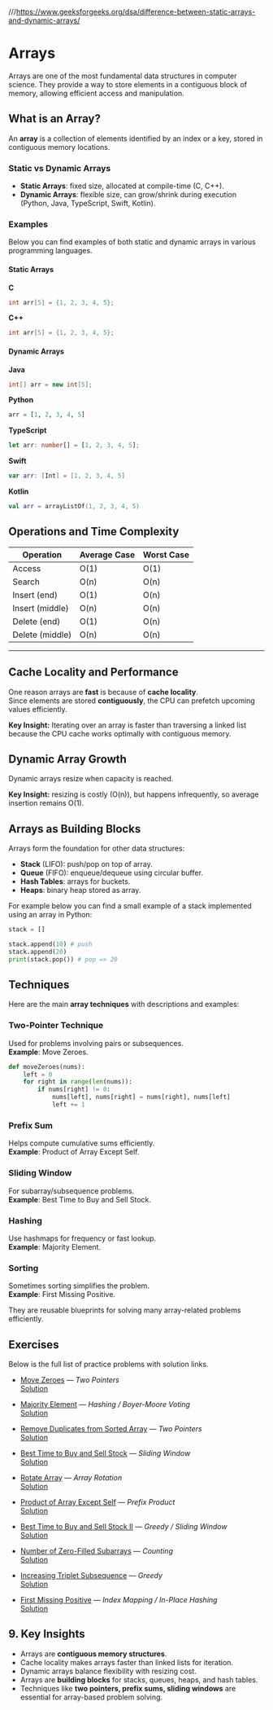
///https://www.geeksforgeeks.org/dsa/difference-between-static-arrays-and-dynamic-arrays/

# Arrays

Arrays are one of the most fundamental data structures in computer science. 
They provide a way to store elements in a contiguous block of memory, allowing efficient access and manipulation.

## What is an Array?

An **array** is a collection of elements identified by an index or a key, stored in contiguous memory locations.

### Static vs Dynamic Arrays

- **Static Arrays**: fixed size, allocated at compile-time (C, C++).  
- **Dynamic Arrays**: flexible size, can grow/shrink during execution (Python, Java, TypeScript, Swift, Kotlin).  

### Examples

Below you can find examples of both static and dynamic arrays in various programming languages.

#### Static Arrays

**C**  
```c
int arr[5] = {1, 2, 3, 4, 5};
```

**C++**  
```cpp
int arr[5] = {1, 2, 3, 4, 5};
```

#### Dynamic Arrays

**Java**  
```java
int[] arr = new int[5];
```

**Python**  
```python
arr = [1, 2, 3, 4, 5]
```

**TypeScript**  
```typescript
let arr: number[] = [1, 2, 3, 4, 5];
```

**Swift**  
```swift
var arr: [Int] = [1, 2, 3, 4, 5]
```

**Kotlin**  
```kotlin
val arr = arrayListOf(1, 2, 3, 4, 5)
```

## Operations and Time Complexity

| Operation       | Average Case | Worst Case |
|-----------------|--------------|------------|
| Access          | O(1)         | O(1)       |
| Search          | O(n)         | O(n)       |
| Insert (end)    | O(1)         | O(n)       |
| Insert (middle) | O(n)         | O(n)       |
| Delete (end)    | O(1)         | O(n)       |
| Delete (middle) | O(n)         | O(n)       |

<MemoryContiguityDiagram />

---

## Cache Locality and Performance

One reason arrays are **fast** is because of **cache locality**.  
Since elements are stored **contiguously**, the CPU can prefetch upcoming values efficiently.  

<CacheLocalityDiagram />

**Key Insight:** Iterating over an array is faster than traversing a linked list because the CPU cache works optimally with contiguous memory.

## Dynamic Array Growth

Dynamic arrays resize when capacity is reached.

<DynamicArrayVisualizer />

**Key Insight:** resizing is costly (O(n)), but happens infrequently, so average insertion remains O(1).

## Arrays as Building Blocks

Arrays form the foundation for other data structures:

- **Stack** (LIFO): push/pop on top of array.  
- **Queue** (FIFO): enqueue/dequeue using circular buffer.  
- **Hash Tables**: arrays for buckets.  
- **Heaps**: binary heap stored as array.  

For example below you can find a small example of a stack implemented using an array in Python:

```python
stack = []

stack.append(10) # push
stack.append(20)
print(stack.pop()) # pop => 20
```

## Techniques

Here are the main **array techniques** with descriptions and examples:

### Two-Pointer Technique
Used for problems involving pairs or subsequences.  
**Example**: Move Zeroes.

```python
def moveZeroes(nums):
    left = 0
    for right in range(len(nums)):
        if nums[right] != 0:
            nums[left], nums[right] = nums[right], nums[left]
            left += 1
```

### Prefix Sum
Helps compute cumulative sums efficiently.  
**Example**: Product of Array Except Self.

### Sliding Window
For subarray/subsequence problems.  
**Example**: Best Time to Buy and Sell Stock.

### Hashing
Use hashmaps for frequency or fast lookup.  
**Example**: Majority Element.

### Sorting
Sometimes sorting simplifies the problem.  
**Example**: First Missing Positive.

<Accordion title="Why use these techniques?">
They are reusable blueprints for solving many array-related problems efficiently.
</Accordion>

## Exercises

Below is the full list of practice problems with solution links.

- [Move Zeroes](https://leetcode.com/problems/move-zeroes/) — *Two Pointers*  
  [Solution](https://github.com/your-github/leetcode-solutions)

- [Majority Element](https://leetcode.com/problems/majority-element/) — *Hashing / Boyer-Moore Voting*  
  [Solution](https://github.com/your-github/leetcode-solutions)

- [Remove Duplicates from Sorted Array](https://leetcode.com/problems/remove-duplicates-from-sorted-array/) — *Two Pointers*  
  [Solution](https://github.com/your-github/leetcode-solutions)

- [Best Time to Buy and Sell Stock](https://leetcode.com/problems/best-time-to-buy-and-sell-stock/) — *Sliding Window*  
  [Solution](https://github.com/your-github/leetcode-solutions)

- [Rotate Array](https://leetcode.com/problems/rotate-array/) — *Array Rotation*  
  [Solution](https://github.com/your-github/leetcode-solutions)

- [Product of Array Except Self](https://leetcode.com/problems/product-of-array-except-self/) — *Prefix Product*  
  [Solution](https://github.com/your-github/leetcode-solutions)

- [Best Time to Buy and Sell Stock II](https://leetcode.com/problems/best-time-to-buy-and-sell-stock-ii/) — *Greedy / Sliding Window*  
  [Solution](https://github.com/your-github/leetcode-solutions)

- [Number of Zero-Filled Subarrays](https://leetcode.com/problems/number-of-zero-filled-subarrays/) — *Counting*  
  [Solution](https://github.com/your-github/leetcode-solutions)

- [Increasing Triplet Subsequence](https://leetcode.com/problems/increasing-triplet-subsequence/) — *Greedy*  
  [Solution](https://github.com/your-github/leetcode-solutions)

- [First Missing Positive](https://leetcode.com/problems/first-missing-positive/) — *Index Mapping / In-Place Hashing*  
  [Solution](https://github.com/your-github/leetcode-solutions)


## 9. Key Insights

- Arrays are **contiguous memory structures**.  
- Cache locality makes arrays faster than linked lists for iteration.  
- Dynamic arrays balance flexibility with resizing cost.  
- Arrays are **building blocks** for stacks, queues, heaps, and hash tables.  
- Techniques like **two pointers, prefix sums, sliding windows** are essential for array-based problem solving.
